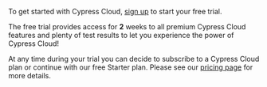 To get started with Cypress Cloud,
[sign up](https://cloud.cypress.io/signup) to start your free trial.

The free trial provides access for **2** weeks to all premium Cypress Cloud features and plenty of test results
to let you experience the power of Cypress Cloud!

At any time during your trial you can decide to subscribe to a Cypress Cloud plan or continue with our free Starter plan.
Please see our [pricing page](https://www.cypress.io/pricing) for more details.
